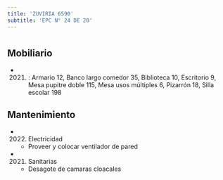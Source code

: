 ```yaml
---
title: 'ZUVIRIA 6590'
subtitle: 'EPC N° 24 DE 20'
---
```


#


## Mobiliario

*  (2021) : Armario 12, Banco largo comedor 35, Biblioteca 10, Escritorio 9, Mesa pupitre doble 115, Mesa usos múltiples 6, Pizarrón 18, Silla escolar 198 





## Mantenimiento

*  (2022) Electricidad 
    + Proveer y colocar ventilador de pared

*  (2021) Sanitarias 
    + Desagote de camaras cloacales



